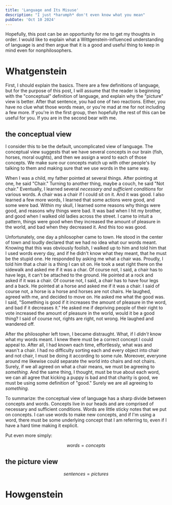 ```yaml
---
title: 'Language and Its Misuse'
description: "I just *harumph* don't even know what you mean"
pubDate: 'Oct 10 2024'
---
```

Hopefully, this post can be an opportunity for me to get my thoughts in order. I would like to explain what a Wittgenstein-influenced understanding of language is and then argue that it is a good and useful thing to keep in mind even for nonphilosophers. 

# Whatgenstein

First, I should explain the basics. There are a few definitions of language, but for the purpose of this post, I will assume that the reader is beginning with the "conceptual" definition of language, and explain why the "picture" view is better. After that sentence, you had one of two reactions. Either, you have no clue what those words mean, or you're mad at me for not including a few more. If you're in the first group, then hopefully the rest of this can be useful for you. If you are in the second bear with me.

## the conceptual view

I consider this to be the default, uncomplicated view of language. The conceptual view suggests that we have several concepts in our brain (fish, horses, moral oughts), and then we assign a word to each of those concepts. We make sure our concepts match up with other people's by talking to them and making sure that we use words in the same way.

When I was a child, my father pointed at several things. After pointing at one, he said "Chair." Turning to another thing, maybe a couch, he said "Not chair." Eventually, I learned several *necessary and sufficient conditions* for various words. A chair was a chair if I could sit on it. And it was good. I also learned a few more words, I learned that some actions were good, and some were bad. Within my skull, I learned some reasons why things were good, and reasons why things were bad. It was bad when I hit my brother, and good when I walked old ladies across the street. I came to intuit a pattern, things were good when they increased the amount of pleasure in the world, and bad when they decreased it. And this too was good.

Unfortunately, one day a philosopher came to town. He stood in the center of town and loudly declared that we had no idea what our words meant. Knowing that this was obviously foolish, I walked up to him and told him that I used words every day, and if he didn't know what they meant, that he must be the stupid one. He responded by asking me what a chair was. Proudly, I told him that a chair is a thing I can sit on. He took a seat right there on the sidewalk and asked me if it was a char. Of course not, I said, a chair has to have legs, it can't be attached to the ground. He pointed at a rock and asked if it was a chair. Of course not, I said, a chair has to have four legs and a back. He pointed at a horse and asked me if it was a chair. I said of course not, a horse is a horse and horses are not chairs. He laughed, agreed with me, and decided to move on. He asked me what the good was. I said, "Something is good if it increases the amount of pleasure in the word, and bad if it decreases it." He asked me if depriving people of their right to vote increased the amount of pleasure in the world, would it be a good thing? I said of course not, rights are right, not wrong. He laughed and wandered off.

After the philosopher left town, I became distraught. What, if I *didn't* know what my words meant. I knew there must be a correct concept I could appeal to. After all, I had known each time, effortlessly, what was and wasn't a chair. I had no difficulty sorting each and every object into chair and not chair, I must be doing it according to some rule. Moreover, everyone around me likewise could separate the world into chairs and not chairs. Surely, if we all agreed on what a chair means, we must be agreeing to *something.* And the same thing, I thought, must be true about each word, we can all agree that kicking a puppy is bad and that charity is good, we must be using some definition of "good." Surely we are all agreeing to *something.*

To summarize: the conceptual view of language has a sharp divide between concepts and words. Concepts live in our heads and are comprised of necessary and sufficient conditions. Words are little sticky notes that we put on concepts. I can use words to make new concepts, and if I'm using a word, there must be some underlying concept that I am referring to, even if I have a hard time making it explicit.

Put even more simply:

$$words = concepts$$

## the picture view

$$sentences = pictures$$

# Howgenstein